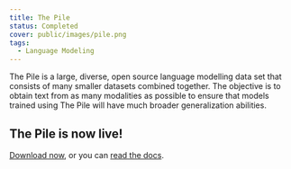 ```yaml
---
title: The Pile
status: Completed
cover: public/images/pile.png
tags:
  - Language Modeling
---
```


The Pile is a large, diverse, open source language modelling data set that consists of many smaller datasets combined together. The objective is to obtain text from as many modalities as possible to ensure that models trained using The Pile will have much broader generalization abilities.

## The Pile is now live!

[Download now](https://pile.eleuther.ai/), or you can [read the docs](https://pile.eleuther.ai/paper.pdf).
